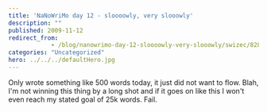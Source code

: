 ```yaml
---
title: 'NaNoWriMo day 12 - sloooowly, very slooowly'
description: ""
published: 2009-11-12
redirect_from: 
            - /blog/nanowrimo-day-12-sloooowly-very-slooowly/swizec/828
categories: "Uncategorized"
hero: ../../../defaultHero.jpg
---
```

Only wrote something like 500 words today, it just did not want to flow. Blah, I'm not winning this thing by a long shot and if it goes on like this I won't even reach my stated goal of 25k words. Fail.

>